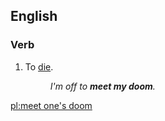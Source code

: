 ==English==

===Verb===
{{en-verb|meets one's doom|meeting one's doom|met one's doom}}

# To [[die]].
#: ''I'm off to '''meet my doom'''.''

[[pl:meet one's doom]]